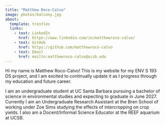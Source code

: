 ```yaml
---
title: "Matthew Roco-Calvo"
image: photos/balcony.jpg
about: 
  template: trestles
  links:
    - text: LinkedIn
      href: https://www.linkedin.com/in/matthewroco-calvo/
    - text: GitHub
      href: https://github.com/matthewroco-calvo
    - text: Email
      href: mailto:matthewroco-calvo@ucsb.edu
---
```


Hi my name is Matthew Roco-Calvo! This is my website for my ENV S 193 DS project, and I am excited to continually update it as I progress through my education and future career.

I am an undergraduate student at UC Santa Barbara pursuing a bachelor of science in environmental studies and expecting to graduate in June 2027. Currently I am an Undergraduate Research Assistant at the Bren School of working under Zoe Sims studying the effects of intercropping on crop yields. I also am a Docent/Informal Science Educator at the REEF aquarium at UCSB.


